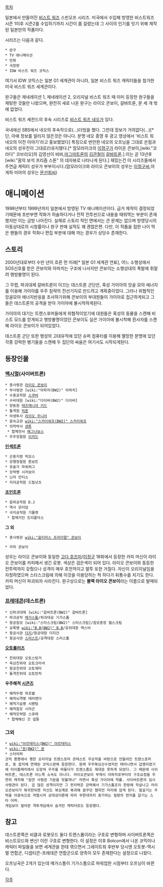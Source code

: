 [[목차]]

일본에서 만들어진 [[비스트 워즈]] 스핀오프 시리즈. 미국에서 수입해 방영한 비스트워즈 시즌 1이후 시즌2를 수입하기까지 시간이 좀 걸렸는데 그 사이의 인기를 잇기 위해 제작된 일본만의 작품이다. 

시리즈는 다음과 같다.
 * 완구
 * TV 애니메이션
 * 만화
 * 극장판
 * IDW 비스트 워즈 코믹스 

여기서 IDW 코믹스는 일본 G1 세계관이 아니라, 일본 비스트 워즈 캐릭터들을 첨가한 미국 비스트 워즈 세계관이다.

완구들은 제네레이션 1, 제네레이션 2, 오리지널 비스트 워즈 때 이미 등장한 완구들을 재탕한 것들만 나왔으며, 완전히 새로 나온 완구는 라이오 콘보이, 갈바트론, 문 세 개 밖에 없었다.


비스트 워즈 세컨드의 후속 시리즈로 [[비스트 워즈 네오]]가 있다.

국내에선 SBS에서 네오의 후속작으로(...)더빙을 했다. 그런데 정보가 거의없다(...)[* 단, 아예 정보를 알리지 않은것은 아니다. 분명 네오 종영 후 광고 영상에서 '비스트 워 네오의 이전 이야기'라고 홍보했었다] 특징으로 번안한 네오의 오프닝을 그대로 쓴점과 네오의 성우진이 그대로(!)유지됐다.[* 맘모라이크의 [[이정구]]가 라이온 콘보이,[wiki:"코라다" 코브리오]의 김영선이 비비,[[마그마트론]]의 [[김관철]]이 [[갈바트론]].].이는 곧 13년후 [wiki:"꿈의 보석 프리즘 스톤" 의 데자뷰로 나타나게 된다.] 재밌는건 이 시리즈들에서 주연급 케릭터 성우가 부부이시다.(맘모라이크와 라이오 콘보이의 성우는 [[이정구]]씨,아게하 미아의 성우는 [[문선희]]씨)

= 애니메이션 =
1998년부터 1999년까지 일본에서 방영된 TV 애니메이션이다. 급거 제작이 결정되었기때문에 초반부엔 작화가 허술하다거나 전작 전투씬으로 내용을 때워먹는 부분이 존재했지만 이는 금방 나아진다. 실제로 스토리 적인 면에서는 큰 문제는 없으며 방영당시의 아동상대로의 시청률이나 완구 판매 실적도 꽤 괜찮은편. 다만, 이 작품을 접한 나이 먹은 팬들의 경우 작화나 편집 부분에 대해 까는 경우가 상당수 존재한다.  


== 스토리 ==
2000년대로부터 수만 년이 흐른 먼 미래[* 일본 G1 세계관 연표], 어느 소행성에서 SOS신호를 받은 콘보이와 아파치는 구조에 나서지만 콘보이는 소행성대의 폭발에 휘말려 행방불명이 된다.

그 무렵, 파괴대제 갈바트론이 이끄는 데스트론 군단은, 혹성 가이아의 앙골 모아 에너지를 이용해 가이아를 우주 침략의 전선기지로 만드려고 계획중이었다. 그러나 위협적인 앙골모아 에너지반응을 조사하기위해 콘보이의 부대원들이 가이아로 접근하게되고 그들은 데스트론의 공격을 받아 가이아에 불시착하게된다.

가이아의 대기는 트랜스포머들에게 위협적이었기에 대원들은 혹성의 동물을 스캔해 비스트 모드를 얻게되고 행방불명이었던 콘보이도 실은 가이아에 불시착해 흰사자를 스캔해 라이오 콘보이가 되어있었다.

데스트론 군단 또한 행성의 고대유적에 있던 슈퍼 컴퓨터를 이용해 멸망한 문명에 있던 각종 강력한 병기들을 스캔해 두 집단의 싸움은 여기서도 시작되게된다.


== 등장인물 ==
=== [[맥시멀]](사이버트론) ===
 * 총사령관 [[라이오 콘보이]]
 * 부사령관 [wiki:"아파치(BW2)" 아파치]
 * 수중공작원 [[스쿠버]]
 * 수비대원 [wiki:"다이버(BW2)" 다이버]
 * 양동원 [[태즈매니아 키드]]
 * 돌격원 [[빅혼]]
 * 야생투사 [[라이오 주니어]]
 * 음속교관 [[wiki:"스카이워프(BW2)" 스카이워프]]
 * 의학박사 [[샌톤]]
  * 합체전사 [[매그나보스]]
 * 우주정찰원 [[이카드]]

'''[[인섹트론]]'''
 * 곤충지령 빅모스
 * 강행정찰원 톤보트
 * 유술가 파워허그
 * 모략병 시저보이
 * 닌자 만티스
 * 지저공작원 드릴넛츠

'''[[조인트론]]'''
 * 음파공작원 D.J
 * 역사 모터암
 * 극지공작원 기믈렛
  * 합체거인 트리플닥스

''' 그 외'''
 * 총사령관 [[wiki:"옵티머스 프라이멀" 콘보이]]

 * 카피 콘보이
성우는 라이오 콘보이와 동일한 [[고다 호즈미]]/[[이정구]]
18화에서 등장한 카피 머신이 라이오 콘보이를 카피해서 생긴 로봇. 색상은 검은색이 되어 있다.
라이오 콘보이와 동등한 전투력까지 갖췄으나 성격이 매우 호전적이고 말투 또한 거칠다.
자신이 오리지널임을 자청하였으며 스타스크림에 의해 이것을 이용당하는 척 하다가 뒤통수를 치기도 한다.
카피 머신이 파괴되자 사라진다.
완구상으로는 '''블랙 라이오 콘보이'''라는 이름으로 발매되었다.
=== [[프레데콘]](데스트론) ===
 * 신파괴대제 [wiki:"갈바트론(BW2)" 갈바트론]
 * 파괴공작 [[메가스톰]]/파괴대공 기가스톰
 * 항공참모 [wiki:"스타스크림(BW2)" 스타스크림]/참모총장 헬스크림
 * 공폭병 [[wiki:"B.B(BW2)" B.B]]/호위대장 맥스비
 * 항공사관 [[더지]]/항공대장 더지건
 * 항공사관 [[스러스트]]/공격대장 스러스톨

'''[[오토롤러즈]]'''
 * 친위대장 오토스팅거
 * 육상친위대 오토크러셔
 * 항공친위대 오토제타
 * 돌격친위대 오토런처

'''우주해적 [[시콘즈]]'''
 * 해적두령 하프쉘
 * 해적뇌격병 테러맨더
 * 해적기습병 시팬텀
 * 해적참모 시라곤
 * 해적모략원 스큐레
  * 합체해신 갓 넵튠

=== 그외 ===
 * [[wiki:"아르테미스(BW2)" 아르테미스]]
 * [[wiki:"문(BW2)" 문]]
 * 스타어퍼
 코믹 봉봉에서 행한 오리지널 트랜스포머 콘테스트 우승작을 바탕으로 만들어진 트랜스포머로, 동 잡지에 연재된 코믹스판에 등장한다. 원래 우주복싱선수였지만 태어나면서 겁쟁이였기에 타이틀매치에서 도망쳐 우주를 떠돌다가 트랜스폼도 제대로 못하게 되었다. 그 때문에 사이버트론, 데스트론 어느쪽 소속도 아니다. 라이오콘보이 부재시 아파치로부터의 구조요청을 우연히 캐치해 "잠깐 사령관 기분을 맛볼까나" 라면서 혹성 가이아에 착률. 사이버트론의 임시사령관이 된다. 겁 많은 성격이지만 그 펀치력은 강력해서 기가스톰조차 한방에 작살나고 라이오콘보이가 복귀한뒤엔 자신도 복싱계로 복귀해 꿈꾸던 챔피언 자리에 앉게 된다. 필살기는 주먹을 아광속으로 작렬시켜 상대성이론에 따라 무한대까지 증가하는 질량의 펀치를 갈기는 스타 어퍼.
 게임보이 컬러판 격투게임에서 숨겨진 캐릭터로도 등장했다.
== 참고 ==

데스트론쪽은 비클과 로봇모드 둘다 트랜스폼이라는 구호로 변형하며  사이버트론쪽은 비스트모드와 변신! 이란 구호로 변형한다. 이 설정은 이후 Botcon에서 나온 코믹이나 캐릭터 파일들을 보면 세계관을 한데 엮으면서 그레이트워 후반부 당시엔 오토봇-맥시멀 연합군, 디셉티콘-프레데콘 연합군으로 양측이 모두 존재한다는 설정으로 나왔다.

오프닝곡은 2개가 있는데 메가스톰이 기가스톰으로 파워업한 시점부터 오프닝이 바뀐다.

[[각주]]
